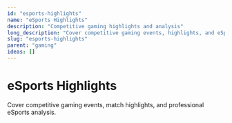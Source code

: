 ```yaml
---
id: "esports-highlights"
name: "eSports Highlights"
description: "Competitive gaming highlights and analysis"
long_description: "Cover competitive gaming events, highlights, and eSports analysis"
slug: "esports-highlights"
parent: "gaming"
ideas: []
---
```


# eSports Highlights

Cover competitive gaming events, match highlights, and professional eSports analysis.